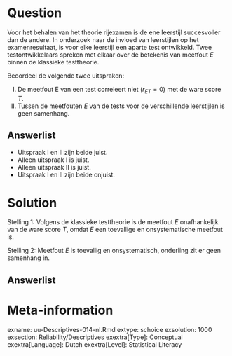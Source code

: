 Question
========
  
Voor het behalen van het theorie rijexamen is de ene leerstijl succesvoller dan de andere. In onderzoek naar de invloed van leerstijlen op het examenresultaat, is voor elke leerstijl een aparte test ontwikkeld. Twee testontwikkelaars spreken met elkaar over de betekenis van meetfout $E$ binnen de klassieke testtheorie. 

Beoordeel de volgende twee uitspraken:

I.	De meetfout E van een test correleert niet ($r_{ET} = 0$) met de ware score $T$.
II.	Tussen de meetfouten $E$ van de tests voor de verschillende leerstijlen is geen samenhang.



  
Answerlist
----------
* Uitspraak I en II zijn beide juist.
* Alleen uitspraak I is juist.
* Alleen uitspraak II is juist.
* Uitspraak I en II zijn beide onjuist.


Solution
========
Stelling 1: Volgens de klassieke testtheorie is de meetfout $E$ onafhankelijk van de ware score $T$, omdat $E$ een toevallige en onsystematische meetfout is.

Stelling 2: Meetfout $E$ is toevallig en onsystematisch, onderling zit er geen samenhang in.


Answerlist
----------



Meta-information
================
exname: uu-Descriptives-014-nl.Rmd
extype: schoice
exsolution: 1000
exsection: Reliability/Descriptives
exextra[Type]: Conceptual
exextra[Language]: Dutch
exextra[Level]: Statistical Literacy
